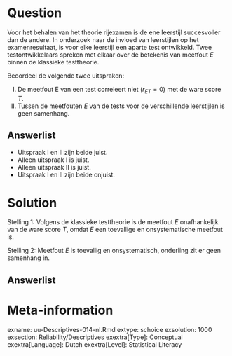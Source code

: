 Question
========
  
Voor het behalen van het theorie rijexamen is de ene leerstijl succesvoller dan de andere. In onderzoek naar de invloed van leerstijlen op het examenresultaat, is voor elke leerstijl een aparte test ontwikkeld. Twee testontwikkelaars spreken met elkaar over de betekenis van meetfout $E$ binnen de klassieke testtheorie. 

Beoordeel de volgende twee uitspraken:

I.	De meetfout E van een test correleert niet ($r_{ET} = 0$) met de ware score $T$.
II.	Tussen de meetfouten $E$ van de tests voor de verschillende leerstijlen is geen samenhang.



  
Answerlist
----------
* Uitspraak I en II zijn beide juist.
* Alleen uitspraak I is juist.
* Alleen uitspraak II is juist.
* Uitspraak I en II zijn beide onjuist.


Solution
========
Stelling 1: Volgens de klassieke testtheorie is de meetfout $E$ onafhankelijk van de ware score $T$, omdat $E$ een toevallige en onsystematische meetfout is.

Stelling 2: Meetfout $E$ is toevallig en onsystematisch, onderling zit er geen samenhang in.


Answerlist
----------



Meta-information
================
exname: uu-Descriptives-014-nl.Rmd
extype: schoice
exsolution: 1000
exsection: Reliability/Descriptives
exextra[Type]: Conceptual
exextra[Language]: Dutch
exextra[Level]: Statistical Literacy
